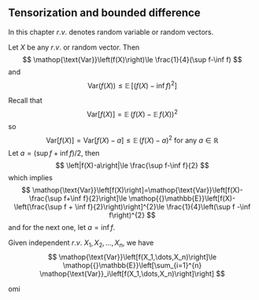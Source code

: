 ## Tensorization and bounded difference

In this chapter $r.v.$ denotes random variable or random vectors.

::: {.proposition  name=""}

Let $X$ be any $r.v.$ or random vector. Then
$$
\mathop{\text{Var}}\left(f(X)\right)\le \frac{1}{4}(\sup f-\inf f)
$$
and
$$
\mathop{\text{Var}}\left(f(X)\right)\le \mathop{{}\mathbb{E}}\left[\left(f(X)-\inf f\right)^{2}\right]
$$

:::

::: {.proof}

Recall that
$$
\mathop{\text{Var}}\left[f(X)\right]=\mathop{{}\mathbb{E}}\left(f(X)-\mathop{{}\mathbb{E}}f(X)\right)^{2}
$$
so
$$
\mathop{\text{Var}}\left[f(X)\right]=\mathop{\text{Var}}\left[f(X)-a\right]\le \mathop{{}\mathbb{E}}\left(f(X)-a\right)^{2} \text{ for any }a\in \mathbb{R}
$$
Let $a=\left(\sup f+\inf f\right)/2$, then
$$
\left|f(X)-a\right|\le \frac{\sup f-\inf f}{2}
$$
which implies
$$
\mathop{\text{Var}}\left[f(X)\right]=\mathop{\text{Var}}\left[f(X)-\frac{\sup f+\inf f}{2}\right]\le \mathop{{}\mathbb{E}}\left[f(X)-\left(\frac{\sup f + \inf f}{2}\right)\right]^{2}\le \frac{1}{4}\left(\sup f -\inf f\right)^{2}
$$
and for the next one, let $a=\inf f$.

:::

::: {.theorem  name="tensorization of var"}

Given independent $r.v.$ $X_1,X_2,\dots,X_n$, we have
$$
\mathop{\text{Var}}\left[f(X_1,\dots,X_n)\right]\le \mathop{{}\mathbb{E}}\left[\sum_{i=1}^{n} \mathop{\text{Var}}_i\left[f(X_1,\dots,X_n)\right]\right]
$$

:::

::: {.proof}

omi

:::



























































